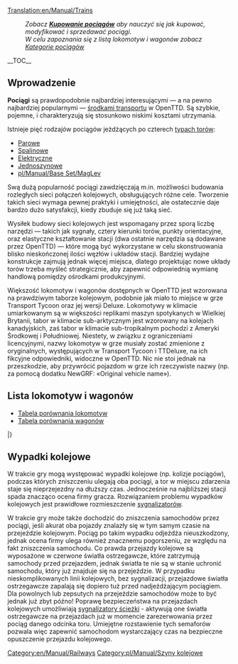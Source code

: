 [[Translation:en/Manual/Trains]]
{{pl/Manual/Spis treści}}
:''Zobacz '''[[en/Manual/Buying trains|Kupowanie pociągów]]''' aby nauczyć się jak kupować, modyfikować i sprzedawać pociągi.''
:''W celu zapoznania się z listą lokomotyw i wagonów zobacz [[:Category:pl/Manual/Koleje|Kategorie pociągów]]''
__TOC__
==Wprowadzenie==

'''Pociągi''' są prawdopodobnie najbardziej interesującymi — a na pewno najbardziej popularnymi — [[pl/Manual/Pojazdy|środkami transportu]] w OpenTTD. Są szybkie, pojemne, i charakteryzują się stosunkowo niskimi kosztami utrzymania. 

Istnieje pięć rodzajów pociągów jeżdżących po czterech [[en/Manual/Base Set/Types of railway|typach torów]]:
* [[pl/Manual/Base Set/Tory kolejowe|Parowe]]
* [[pl/Manual/Base Set/Tory kolejowe|Spalinowe]]
* [[pl/Manual/Base Set/Zelektryfikowane koleje|Elektryczne]]
* [[pl/Manual/Base Set/Monorail|Jednoszynowe]]
* [[pl/Manual/Base Set/MagLev]]

Swą dużą popularność pociągi zawdzięczają m.in. możliwości budowania rozległych sieci połączeń kolejowych, obsługujących różne cele. Tworzenie takich sieci wymaga pewnej praktyki i umiejętności, ale ostatecznie daje bardzo dużo satysfakcji, kiedy zbuduje się już taką sieć.

Wysiłek budowy sieci kolejowych jest wspomagany przez sporą liczbę narzędzi — takich jak sygnały, cztery kierunki torów, punkty orientacyjne, oraz elastyczne kształtowanie stacji (dwa ostatnie narzędzia są dodawane przez OpenTTD) — które mogą być wykorzystane w celu skonstruowania blisko nieskończonej ilości węzłów i układów stacji. Bardziej wydajne konstrukcje zajmują jednak więcej miejsca, dlatego projektując nowe układy torów trzeba myśleć strategicznie, aby zapewnić odpowiednią wymianę handlową pomiędzy ośrodkami produkcyjnymi.

Większość lokomotyw i wagonów dostępnych w OpenTTD jest wzorowana na prawdziwym taborze kolejowym, podobnie jak miało to miejsce w grze Transport Tycoon oraz jej wersji Deluxe. Lokomotywy w klimacie umiarkowanym są w większości replikami maszyn spotykanych w Wielkiej Brytanii, tabor w klimacie sub-arktycznym jest wzorowany na kolejach kanadyjskich, zaś tabor w klimacie sub-tropikalnym pochodzi z Ameryki Środkowej i Południowej. Niestety, w związku z ograniczeniami licencyjnymi, nazwy lokomotyw w grze musiały zostać zmienione z oryginalnych, występujących w Transport Tycoon i TTDeluxe, na ich fikcyjne odpowiedniki, widoczne w OpenTTD. Nic nie stoi jednak na przeszkodzie, aby przywrócić pojazdom w grze ich rzeczywiste nazwy (np. za pomocą dodatku NewGRF: «Original vehicle name»).

==Lista lokomotyw i wagonów==

* [[pl/Manual/Base Set/Trains/Porównanie lokomotyw|Tabela porównania lokomotyw]]
* [[pl/Manual/Base Set/Trains/Porównanie wagonów|Tabela porównania wagonów]]

{{en/Manual/VehicleTable/Start}}
{{en/Manual/VehicleTable/Header|Parowozy}}
{{en/Manual/VehicleTable/Row|
*[[File:en/Manual/Base Set/Trains/Kirbypaultank.png|Kirby Paul Tank Engine]] [[pl/Manual/Base Set/Trains/Kirby Paul Tank|Kirby Paul Tank]]
*[[File:en/Manual/Base Set/Trains/Chaneyjubilee.png|Chaney "Jubilee" Engine]] [[pl/Manual/Base Set/Trains/Chaney 'Jubilee'|Chaney "Jubilee"]]
*[[File:en/Manual/Base Set/Trains/Ginzua4.png|Ginzu "A4" Engine]] [[pl/Manual/Base Set/Trains/Ginzu 'A4'|Ginzu "A4"]]
*[[File:en/Manual/Base Set/Trains/Sh8p.png|SH "8P" Engine]] [[pl/Manual/Base Set/Trains/SH '8P'|SH "8P"]]
|
*[[File:en/Manual/Base Set/Trains/Wills280.png|Wills 2-8-0 Engine]] [[pl/Manual/Base Set/Trains/Wills 2-8-0|Wills 2-8-0]]
|
*[[File:en/Manual/Base Set/Trains/Wills280.png|Wills 2-8-0 Engine]] [[pl/Manual/Base Set/Trains/Wills 2-8-0|Wills 2-8-0]]
|
*[[File:en/Manual/Base Set/Trains/Powernautchoochoo.png|Ploddyphut Choo-Choo Engine]] [[en/Manual/Base Set/Trains/Ploddyphut Choo-Choo]]
*[[File:en/Manual/Base Set/Trains/Ploddyphutchoochoo.png|Powernaut Choo-Choo Engine]] [[en/Manual/Base Set/Trains/Powernaut Choo-Choo]]
*[[File:en/Manual/Base Set/Trains/Mightymoverchoochoo.png|Might Mover Choo-Choo Engine]] [[en/Manual/Base Set/Trains/Mightymover Choo-Choo]]
}}
{{en/Manual/VehicleTable/Header|Spalinowe}}
{{en/Manual/VehicleTable/Row|
*[[File:en/Manual/Base Set/Trains/Manleymoreldmu.png|Manley-Morel DMU Engine]] [[pl/Manual/Base Set/Trains/Manley-Morel DMU|Manley-Morel DMU]]
*[[File:en/Manual/Base Set/Trains/Shhendry25.png|SH/Hendry "25" Engine]] [[pl/Manual/Base Set/Trains/Hendry '25'|SH/Hendry "25"]]
*[[File:en/Manual/Base Set/Trains/Floss47.png|Floss "47" Engine]] [[pl/Manual/Base Set/Trains/Floss '47'|Floss "47"]]
*[[File:en/Manual/Base Set/Trains/Uu37.png|UU "37" Engine]] [[pl/Manual/Base Set/Trains/UU '37'|UU "37"]]
*[[File:en/Manual/Base Set/Trains/Sh125.png|SH "125" Engine]] [[pl/Manual/Base Set/Trains/SH '125'|SH "125"]]
*[[File:en/Manual/Base Set/Trains/Dash.png|"Dash" Engine]] [[pl/Manual/Base Set/Trains/Dash|"Dash"]]
|
*[[File:en/Manual/Base Set/Trains/Mjs250.png|MJS 250 Engine]] [[pl/Manual/Base Set/Trains/MJS250|MJS250]]
*[[File:en/Manual/Base Set/Trains/Kelling3100.png|Kelling 3100 Engine]] [[pl/Manual/Base Set/Trains/Kelling 3100|Kelling 3100]]
*[[File:en/Manual/Base Set/Trains/Cs4000.png|CS4000 Engine]] [[pl/Manual/Base Set/Trains/CS4000|CS4000]]
*[[File:en/Manual/Base Set/Trains/Cs2400.png|CS2400 Engine]] [[pl/Manual/Base Set/Trains/CS2400|CS2400]]
*[[File:en/Manual/Base Set/Trains/Mjs1000.png|MJS 1000 Engine]] [[pl/Manual/Base Set/Trains/MJS 1000|MJS 1000]]
*[[File:en/Manual/Base Set/Trains/Centennial.png|Centennial Engine]] [[pl/Manual/Base Set/Trains/Centennial|Centennial]]
*[[File:en/Manual/Base Set/Trains/Turnerturbo.png|Turner Turbo]] [[pl/Manual/Base Set/Trains/Turner Turbo|Turner Turbo]]
|
*[[File:en/Manual/Base Set/Trains/Mjs250.png|MJS 250 Engine]] [[pl/Manual/Base Set/Trains/MJS250|MJS250]]
*[[File:en/Manual/Base Set/Trains/Kelling3100.png|Kelling 3100 Engine]] [[pl/Manual/Base Set/Trains/Kelling 3100|Kelling 3100]]
*[[File:en/Manual/Base Set/Trains/Cs4000.png|CS4000 Engine]] [[pl/Manual/Base Set/Trains/CS4000|CS4000]]
*[[File:en/Manual/Base Set/Trains/Cs2400.png|CS2400 Engine]] [[pl/Manual/Base Set/Trains/CS2400|CS2400]]
*[[File:en/Manual/Base Set/Trains/Mjs1000.png|MJS 1000 Engine]] [[pl/Manual/Base Set/Trains/MJS 1000|MJS 1000]]
*[[File:en/Manual/Base Set/Trains/Centennial.png|Centennial Engine]] [[pl/Manual/Base Set/Trains/Centennial|Centennial]]
*[[File:en/Manual/Base Set/Trains/Turnerturbo.png|Turner Turbo]] [[pl/Manual/Base Set/Trains/Turner Turbo|Turner Turbo]]
|
*[[File:en/Manual/Base Set/Trains/Ploddyphutdiesel.png|Ploddyphut Diesel]] [[en/Manual/Base Set/Trains/Ploddyphut Diesel]]
*[[File:en/Manual/Base Set/Trains/Powernautdiesel.png|Powernaut Diesel]] [[en/Manual/Base Set/Trains/Powernaut Diesel]]
}}
{{en/Manual/VehicleTable/Header|Elektryczne}}
{{en/Manual/VehicleTable/Row|
*[[File:en/Manual/Base Set/Trains/Sh30.png|SH "30" Engine]] [[pl/Manual/Base Set/Trains/SH '30'|SH "30"]]
*[[File:en/Manual/Base Set/Trains/Sh40.png|SH "40" Engine]] [[pl/Manual/Base Set/Trains/SH '40'|SH "40"]]
*[[File:en/Manual/Base Set/Trains/Tim.png|"T.I.M" Engine]] [[pl/Manual/Base Set/Trains/T.I.M.|"T.I.M."]]
*[[File:en/Manual/Base Set/Trains/Asiastar.png|"Asiastar" Engine]] [[pl/Manual/Base Set/Trains/AsiaStar|"AsiaStar"]]
|
None
|
None
|
None
}}
{{en/Manual/VehicleTable/Header|Jednoszynowe}}
{{en/Manual/VehicleTable/Row|
*[[File:en/Manual/Base Set/Trains/X2001.png|X2001 Monorail Engine]] [[en/Manual/Base Set/Trains/X2001|'X2001']]
*[[File:en/Manual/Base Set/Trains/Millenniumz1.png|Milennium 'Z1' Monorail Engine]] [[en/Manual/Base Set/Trains/Millennium Z1|'Millennium Z1']]
|
*[[File:en/Manual/Base Set/Trains/X2001.png|X2001 Monorail Engine]] [[en/Manual/Base Set/Trains/X2001|'X2001']]
*[[File:en/Manual/Base Set/Trains/Millenniumz1.png|Milennium 'Z1' Monorail Engine]] [[en/Manual/Base Set/Trains/Millennium Z1|'Millennium Z1']]
|
*[[File:en/Manual/Base Set/Trains/X2001.png|X2001 Monorail Engine]] [[en/Manual/Base Set/Trains/X2001|'X2001']]
*[[File:en/Manual/Base Set/Trains/Millenniumz1.png|Milennium 'Z1' Monorail Engine]] [[en/Manual/Base Set/Trains/Millennium Z1|'Millennium Z1']]
|
*[[File:en/Manual/Base Set/Trains/Wizzowowz99.png|Wizzowow 'Z99' Monorail Engine]] [[en/Manual/Base Set/Trains/Wizzowow Z99]]
}}
{{en/Manual/VehicleTable/Header|MagLev}}
{{en/Manual/VehicleTable/Row|
*[[File:en/Manual/Base Set/Trains/Lev1leviathan.png|MagLev Engine 1: Leviathan]] [[en/Manual/Base Set/Trains/Lev1 'Leviathan']]
*[[File:en/Manual/Base Set/Trains/Lev2cyclops.png|MagLev Engine 2: Cyclops]] [[en/Manual/Base Set/Trains/Lev2 'Cyclops']]
*[[File:en/Manual/Base Set/Trains/Lev3pegasus.png|MagLev Engine 3: Pegasus]] [[en/Manual/Base Set/Trains/Lev3 'Pegasus']]
*[[File:en/Manual/Base Set/Trains/Lev4chimaerarhead.png|MagLev Engine 4: Chimaera (front)]] [[en/Manual/Base Set/Trains/Lev4 'Chimaera']]
|
*[[File:en/Manual/Base Set/Trains/Lev1leviathan.png|MagLev Engine 1: Leviathan]] [[en/Manual/Base Set/Trains/Lev1 'Leviathan']]
*[[File:en/Manual/Base Set/Trains/Lev2cyclops.png|MagLev Engine 2: Cyclops]] [[en/Manual/Base Set/Trains/Lev2 'Cyclops']]
*[[File:en/Manual/Base Set/Trains/Lev3pegasus.png|MagLev Engine 3: Pegasus]] [[en/Manual/Base Set/Trains/Lev3 'Pegasus']]
*[[File:en/Manual/Base Set/Trains/Lev4chimaerarhead.png|MagLev Engine 4: Chimaera (front)]] [[en/Manual/Base Set/Trains/Lev4 'Chimaera']]
|
*[[File:en/Manual/Base Set/Trains/Lev1leviathan.png|MagLev Engine 1: Leviathan]] [[en/Manual/Base Set/Trains/Lev1 'Leviathan']]
*[[File:en/Manual/Base Set/Trains/Lev2cyclops.png|MagLev Engine 2: Cyclops]] [[en/Manual/Base Set/Trains/Lev2 'Cyclops']]
*[[File:en/Manual/Base Set/Trains/Lev3pegasus.png|MagLev Engine 3: Pegasus]] [[en/Manual/Base Set/Trains/Lev3 'Pegasus']]
*[[File:en/Manual/Base Set/Trains/Lev4chimaerarhead.png|MagLev Engine 4: Chimaera (front)]] [[en/Manual/Base Set/Trains/Lev4 'Chimaera']]
|
*[[File:en/Manual/Base Set/Trains/Wizzowowrocketeer.png|Toyland Wizzowow Rocketeer]] [[en/Manual/Base Set/Trains/Wizzowow Rocketeer]]
}}
{{en/Manual/VehicleTable/Header|Wagony}}
{{en/Manual/VehicleTable/Row|
*[[File:en/Manual/Base Set/Trains/Passengercarriage.png|Standard Passenger Carriage]] [[pl/Manual/Base Set/Trains/Przewóz pasażerski|Passenger Carriage]]
*[[File:en/Manual/Base Set/Trains/Mailvan.png|Standard Mail Van]] [[pl/Manual/Base Set/Trains/Wagon pocztowy|Mail Van]]
*[[File:en/Manual/Base Set/Trains/Coaltruck.png|Standard Coal Truck]] [[pl/Manual/Base Set/Trains/Wagon na węgiel|Coal Truck]]
*[[File:en/Manual/Base Set/Trains/Oiltanker car.png|Standard Oil Tanker]] [[pl/Manual/Base Set/Trains/Cysterna na ropę|Oil Tanker]]
*[[File:en/Manual/Base Set/Trains/Livestockvan.png|Standard Livestock Van]] [[pl/Manual/Base Set/Trains/Wagon na żywiec|Livestock Van]]
*[[File:en/Manual/Base Set/Trains/Goodsvan.png|Standard Goods Van]] [[pl/Manual/Base Set/Trains/Wagon towarowy|Goods Van]]
*[[File:en/Manual/Base Set/Trains/Grainhopper.png|Standard Grain Hopper]] [[pl/Manual/Base Set/Trains/Wagon na ziarno|Grain Hopper]]
*[[File:en/Manual/Base Set/Trains/Woodtruck.png|Standard Wood Truck]] [[pl/Manual/Base Set/Trains/Wagon na drewno|Wood Truck]]
*[[File:en/Manual/Base Set/Trains/Ironorehopper.png|Standard Iron Ore Hopper]] [[pl/Manual/Base Set/Trains/Wagon na rudę żelaza|Iron Ore Hopper]]
*[[File:en/Manual/Base Set/Trains/Steeltruck.png|Standard Steel Truck]] [[pl/Manual/Base Set/Trains/Wagon na stal|Steel Truck]]
*[[File:en/Manual/Base Set/Trains/Armouredvan.png|Standard Armoured Van]] [[pl/Manual/Base Set/Trains/Wagon opancerzony|Armoured Van]]
|
*[[File:en/Manual/Base Set/Trains/Passengercarriagex.png|Tropical and Sub-arctic Passenger Carriage]] [[pl/Manual/Base Set/Trains/Przewóz pasażerski|Passenger Carriage]]
*[[File:en/Manual/Base Set/Trains/Mailvan.png|Standard Mail Van]] [[pl/Manual/Base Set/Trains/Wagon pocztowy|Mail Van]]
*[[File:en/Manual/Base Set/Trains/Coaltruck.png|Standard Coal Truck]] [[pl/Manual/Base Set/Trains/Wagon na węgiel|Coal Truck]]
*[[File:en/Manual/Base Set/Trains/Oiltanker car.png|Standard Oil Tanker]] [[pl/Manual/Base Set/Trains/Cysterna na ropę|Oil Tanker]]
*[[File:en/Manual/Base Set/Trains/Livestockvan.png|Standard Livestock Van]] [[pl/Manual/Base Set/Trains/Wagon na żywiec|Livestock Van]]
*[[File:en/Manual/Base Set/Trains/Goodsvan.png|Standard Goods Van]] [[pl/Manual/Base Set/Trains/Wagon towarowy|Goods Van]]
*[[File:en/Manual/Base Set/Trains/Grainhopper.png|Standard Grain Hopper]] [[pl/Manual/Base Set/Trains/Wagon na ziarno|Grain Hopper]]
*[[File:en/Manual/Base Set/Trains/Woodtruck.png|Standard Wood Truck]] [[pl/Manual/Base Set/Trains/Wagon na drewno|Wood Truck]]
*[[File:en/Manual/Base Set/Trains/Armouredvan.png|Standard Armoured Van]] [[pl/Manual/Base Set/Trains/Wagon opancerzony|Armoured Van]]
*[[File:en/Manual/Base Set/Trains/Foodvan.png|Tropical and Sub-arctic Food Van]] [[pl/Manual/Base Set/Trains/Wagon na żywność|Food Van]]
*[[File:en/Manual/Base Set/Trains/Papertruck.png|Tropical and Sub-arctic Paper Truck]] [[pl/Manual/Base Set/Trains/Wagon na papier|Paper Truck]]
|
*[[File:en/Manual/Base Set/Trains/Passengercarriagex.png|Tropical and Sub-arctic Passenger Carriage]] [[pl/Manual/Base Set/Trains/Przewóz pasażerski|Passenger Carriage]]
*[[File:en/Manual/Base Set/Trains/Mailvan.png|Standard Mail Van]] [[pl/Manual/Base Set/Trains/Wagon pocztowy|Mail Van]]
*[[File:en/Manual/Base Set/Trains/Oiltanker car.png|Standard Oil Tanker]] [[pl/Manual/Base Set/Trains/Cysterna na ropę|Oil Tanker]]
*[[File:en/Manual/Base Set/Trains/Goodsvan.png|Standard Goods Van]] [[pl/Manual/Base Set/Trains/Wagon towarowy|Goods Van]]
*[[File:en/Manual/Base Set/Trains/Grainhopper.png|Standard Grain Hopper]] [[pl/Manual/Base Set/Trains/Wagon na ziarno|Grain Hopper]]
*[[File:en/Manual/Base Set/Trains/Woodtruck.png|Standard Wood Truck]] [[pl/Manual/Base Set/Trains/Wagon na drewno|Wood Truck]]
*[[File:en/Manual/Base Set/Trains/Armouredvan.png|Standard Armoured Van]] [[pl/Manual/Base Set/Trains/Wagon opancerzony|Armoured Van]]
*[[File:en/Manual/Base Set/Trains/Foodvan.png|Tropical and Sub-arctic Food Van]] [[pl/Manual/Base Set/Trains/Wagon na żywność|Food Van]]
*[[File:en/Manual/Base Set/Trains/Copperorehopper.png|Tropical Copper Ore Hopper]] [[pl/Manual/Base Set/Trains/Wagon na rudę miedzi|Copper Ore Hopper]]
*[[File:en/Manual/Base Set/Trains/Watertanker.png|Tropical Water Tanker]] [[pl/Manual/Base Set/Trains/Cysterna na wodę|Water Tanker]]
*[[File:en/Manual/Base Set/Trains/Fruittruck.png|Tropical Fruit Truck]] [[pl/Manual/Base Set/Trains/Wagon na owoce|Fruit Truck]]
*[[File:en/Manual/Base Set/Trains/Rubbertruck.png|Tropcial Rubber Truck]] [[pl/Manual/Base Set/Trains/Wagon na kauczuk|Rubber Truck]]
|
*[[File:en/Manual/Base Set/Trains/Passengercarriagetoyland.png|Standard Passenger Carriage]] [[en/Manual/Base Set/Trains/Passenger Carriage]]
*[[File:en/Manual/Base Set/Trains/Mailvanx.png|Standard Mail Van]] [[en/Manual/Base Set/Trains/Mail Van]]
*[[File:en/Manual/Base Set/Trains/Sugartruck.png|Toyland Sugar Truck]] [[en/Manual/Base Set/Trains/Sugar Truck]]
*[[File:en/Manual/Base Set/Trains/Candyflosshopper.png|Toyland Candyfloss Hopper]] [[en/Manual/Base Set/Trains/Candyfloss Hopper]]
*[[File:en/Manual/Base Set/Trains/Toffeehopper.png|Toyland Toffee Hopper]] [[en/Manual/Base Set/Trains/Toffee Hopper]]
*[[File:en/Manual/Base Set/Trains/Bubblevan.png|Toyland Bubble Van]] [[en/Manual/Base Set/Trains/Bubble Van]]
*[[File:en/Manual/Base Set/Trains/Colatanker.png|Toyland Cola Tanker]] [[en/Manual/Base Set/Trains/Cola Tanker]]
*[[File:en/Manual/Base Set/Trains/Sweetvan.png|Toyland Sweet Van]] [[en/Manual/Base Set/Trains/Sweet Van]]
*[[File:en/Manual/Base Set/Trains/Toyvan.png|Toyland Toy Van]] [[en/Manual/Base Set/Trains/Toy Van]]
*[[File:en/Manual/Base Set/Trains/Batterytruck.png|Toyland Battery Truck]] [[en/Manual/Base Set/Trains/Battery Truck]]
*[[File:en/Manual/Base Set/Trains/Fuzzydrinktruck.png|Toyland Fuzzy Drink Truck]] [[en/Manual/Base Set/Trains/Fizzy Drink Truck]]
*[[File:en/Manual/Base Set/Trains/Plastictruck.png|Toyland Plastic Truck]] [[en/Manual/Base Set/Trains/Plastic Truck]]
}}
|}

==Wypadki kolejowe==
W trakcie gry mogą występować wypadki kolejowe (np. kolizje pociągów), podczas których zniszczeniu ulegają oba pociągi, a tor w miejscu zdarzenia staje się nieprzejezdny na dłuższy czas. Jednocześnie na najbliższej stacji spada znacząco ocena firmy gracza. Rozwiązaniem problemu wypadków kolejowych jest prawidłowe rozmieszczenie [[pl/Manual/Sygnalizacja|sygnalizatorów]].

W trakcie gry może także dochodzić do zniszczenia samochodów przez pociągi, jeśli akurat oba pojazdy znalazły się w tym samym czasie na przejeździe kolejowym. Pociąg po takim wypadku odjeżdża nieuszkodzony, jednak ocena firmy ulega również znacznemu pogorszeniu, ze względu na fakt zniszczenia samochodu. Co prawda przejazdy kolejowe są wyposażone w czerwone światła ostrzegawcze, które zatrzymują samochody przed przejazdem, jednak światła te nie są w stanie uchronić samochodu, który już znajduje się na przejeździe. W przypadku nieskomplikowanych linii kolejowych, bez sygnalizacji, przejazdowe światła ostrzegawcze zapalają się dopiero tuż przed nadjeżdżającym pociągiem. Dla powolnych lub zepsutych na przejeździe samochodów może to być jednak już zbyt późno! Poprawę bezpieczeństwa na przejazdach kolejowych umożliwiają [[pl/Manual/Sygnalizacja#path-signals|sygnalizatory ścieżki]] - aktywują one światła ostrzegawcze na przejazdach już w momencie zarezerwowania przez pociąg danego odcinka toru. Umiejętne rozstawienie tych semaforów pozwala więc zapewnić samochodom wystarczający czas na bezpieczne opuszczenie przejazdu kolejowego.

[[Category:en/Manual/Railways]][[Category:pl/Manual/Szyny kolejowe]]